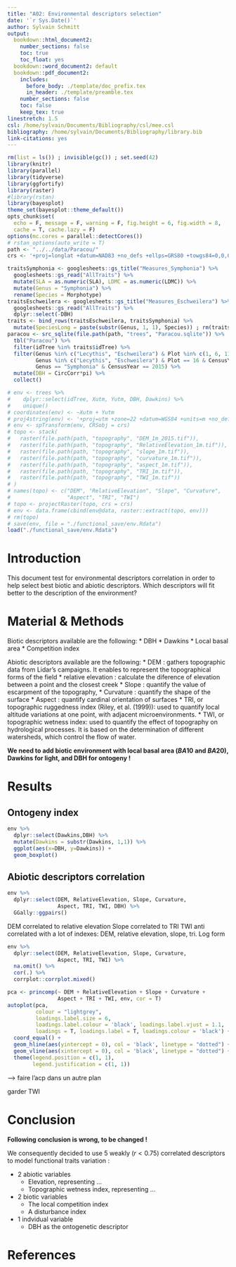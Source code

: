 ```yaml
---
title: "A02: Environmental descriptors selection"
date: '`r Sys.Date()`'
author: Sylvain Schmitt
output:
  bookdown::html_document2:
    number_sections: false
    toc: true
    toc_float: yes
  bookdown::word_document2: default
  bookdown::pdf_document2:
    includes:
      before_body: ./template/doc_prefix.tex
      in_header: ./template/preamble.tex
    number_sections: false
    toc: false
    keep_tex: true
linestretch: 1.5
csl: /home/sylvain/Documents/Bibliography/csl/mee.csl
bibliography: /home/sylvain/Documents/Bibliography/library.bib
link-citations: yes
---
```


```r
rm(list = ls()) ; invisible(gc()) ; set.seed(42)
library(knitr)
library(parallel)
library(tidyverse)
library(ggfortify)
library(raster)
#library(rstan)
library(bayesplot)
theme_set(bayesplot::theme_default())
opts_chunk$set(
  echo = F, message = F, warning = F, fig.height = 6, fig.width = 8,
  cache = T, cache.lazy = F)
options(mc.cores = parallel::detectCores())
# rstan_options(auto_write = T)
path <- "../../data/Paracou/"
crs <- '+proj=longlat +datum=NAD83 +no_defs +ellps=GRS80 +towgs84=0,0,0' # global crs definition
```

```r
traitsSymphonia <- googlesheets::gs_title("Measures_Symphonia") %>% 
  googlesheets::gs_read("AllTraits") %>% 
  mutate(SLA = as.numeric(SLA), LDMC = as.numeric(LDMC)) %>% 
  mutate(Genus = "Symphonia") %>% 
  rename(Species = Morphotype)
traitsEschweilera <- googlesheets::gs_title("Measures_Eschweilera") %>% 
  googlesheets::gs_read("AllTraits") %>% 
  dplyr::select(-DBH)
traits <- bind_rows(traitsEschweilera, traitsSymphonia) %>% 
  mutate(SpeciesLong = paste(substr(Genus, 1, 1), Species)) ; rm(traitsEschweilera, traitsSymphonia)
paracou <- src_sqlite(file.path(path, "trees", "Paracou.sqlite")) %>%
  tbl("Paracou") %>%
  filter(idTree %in% traits$idTree) %>%
  filter(Genus %in% c("Lecythis", "Eschweilera") & Plot %in% c(1, 6, 11, 13:15) & CensusYear == 2017 |
         Genus %in% c("Lecythis", "Eschweilera") & Plot == 16 & CensusYear == 2015 |
         Genus == "Symphonia" & CensusYear == 2015) %>%
  mutate(DBH = CircCorr*pi) %>% 
  collect()
```

```r
# env <- trees %>%
#    dplyr::select(idTree, Xutm, Yutm, DBH, Dawkins) %>%
#    unique()
# coordinates(env) <- ~Xutm + Yutm
# proj4string(env) <- '+proj=utm +zone=22 +datum=WGS84 +units=m +no_defs +ellps=WGS84 +towgs84=0,0,0'
# env <- spTransform(env, CRSobj = crs)
# topo <- stack(
#   raster(file.path(path, "topography", "DEM_1m_2015.tif")),
#   raster(file.path(path, "topography", "RelativeElevation_1m.tif")),
#   raster(file.path(path, "topography", "slope_1m.tif")),
#   raster(file.path(path, "topography", "curvature_1m.tif")),
#   raster(file.path(path, "topography", "aspect_1m.tif")),
#   raster(file.path(path, "topography", "TRI_1m.tif")),
#   raster(file.path(path, "topography", "TWI_1m.tif"))
# )
# names(topo) <- c("DEM", "RelativeElevation", "Slope", "Curvature",
#                  "Aspect", "TRI", "TWI")
# topo <- projectRaster(topo, crs = crs)
# env <- data.frame(cbind(env@data, raster::extract(topo, env)))
# rm(topo)
# save(env, file = "./functional_save/env.Rdata")
load("./functional_save/env.Rdata")
```

# Introduction

This document test for environmental descriptors correlation in order to help select best biotic and abiotic descriptors.
Which descriptors will fit better to the description of the environment?


# Material & Methods
Biotic descriptors available are the following:
* DBH
* Dawkins
* Local basal area
* Competition index

Abiotic descriptors available are the following:
* DEM : gathers topographic data from Lidar's campaigns. It enables to represent the topographical forms of the field
* relative elevation : calculate the diference of elevation between a point and the closest creek
* Slope : quantify the value of escarpment of the topography,
* Curvature : quantify the shape of the surface 
* Aspect : quantify cardinal orientation of surfaces
* TRI, or topographic ruggedness index (Riley, et al. (1999)): used to quantify local altitude variations at one point, with adjacent microenvironments.
* TWI, or topographic wetness index: used to quantify the effect of topography on hydrological processes. It is based on the determination of different watersheds, which control the flow of water.

**We need to add biotic environment with local basal area ($BA10$ and $BA20$), Dawkins for light, and DBH for ontogeny !**

# Results

## Ontogeny index

```r
env %>%
  dplyr::select(Dawkins,DBH) %>% 
  mutate(Dawkins = substr(Dawkins, 1,1)) %>% 
  ggplot(aes(x=DBH, y=Dawkins)) + 
  geom_boxplot()

```

## Abiotic descriptors correlation

```r
env %>% 
  dplyr::select(DEM, RelativeElevation, Slope, Curvature, 
                Aspect, TRI, TWI, DBH) %>% 
  GGally::ggpairs()
```

DEM correlated to relative elevation
Slope correlated to TRI
TWI anti correlated with a lot of indexes: DEM, relative elevation, slope, tri. Log form
```r
env %>% 
  dplyr::select(DEM, RelativeElevation, Slope, Curvature, 
                Aspect, TRI, TWI) %>% 
  na.omit() %>% 
  cor(.) %>% 
  corrplot::corrplot.mixed()
```

```r
pca <- princomp(~ DEM + RelativeElevation + Slope + Curvature + 
                Aspect + TRI + TWI, env, cor = T)
autoplot(pca, 
         colour = "lightgrey",
         loadings.label.size = 6,
         loadings.label.colour = 'black', loadings.label.vjust = 1.1,
         loadings = T, loadings.label = T, loadings.colour = 'black') +
  coord_equal() +
  geom_hline(aes(yintercept = 0), col = 'black', linetype = "dotted") +
  geom_vline(aes(xintercept = 0), col = 'black', linetype = "dotted") +
  theme(legend.position = c(1, 1), 
        legend.justification = c(1, 1))
```

--> faire l'acp dans un autre plan

garder TWI

# Conclusion

**Following conclusion is wrong, to be changed !**

We consequently decided to use 5 weakly ($r < 0.75$) correlated descriptors to model functional traits variation :

* 2 abiotic variables
     * Elevation, representing ...
     * Topographic wetness index, representing ...
* 2 biotic variables
     * The local competition index
     * A disturbance index
* 1 indvidual variable
     * DBH as the ontogenetic descriptor
     
# References

